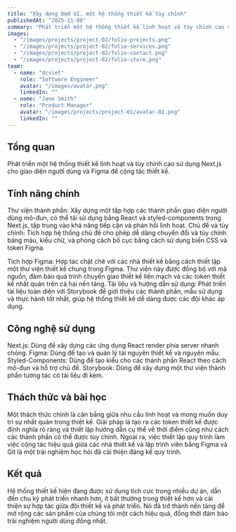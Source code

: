 ```yaml
---
title: "Xây dựng Omd UI, một hệ thống thiết kế tùy chỉnh"
publishedAt: "2025-11-08"
summary: "Phát triển một hệ thống thiết kế linh hoạt và tùy chỉnh cao sử dụng Next.js cho giao diện người dùng và Figma để cộng tác thiết kế."
images:
  - "/images/projects/project-02/folio-projects.png"
  - "/images/projects/project-02/folio-services.png"
  - "/images/projects/project-02/folio-contact.png"
  - "/images/projects/project-02/folio-store.png"
team:
  - name: "dcviet"
    role: "Software Engineer"
    avatar: "/images/avatar.png"
    linkedIn: ""
  - name: "Jane Smith"
    role: "Product Manager"
    avatar: "/images/projects/project-01/avatar-01.png"
    linkedIn: ""
---
```


## Tổng quan
Phát triển một hệ thống thiết kế linh hoạt và tùy chỉnh cao sử dụng Next.js cho giao diện người dùng và Figma để cộng tác thiết kế.

## Tính năng chính

Thư viện thành phần: Xây dựng một tập hợp các thành phần giao diện người dùng mô-đun, có thể tái sử dụng bằng React và styled-components trong Next.js, tập trung vào khả năng tiếp cận và phản hồi linh hoạt.
Chủ đề và tùy chỉnh: Tích hợp hệ thống chủ đề cho phép dễ dàng chuyển đổi và tùy chỉnh bảng màu, kiểu chữ, và phong cách bố cục bằng cách sử dụng biến CSS và token Figma.

Tích hợp Figma: Hợp tác chặt chẽ với các nhà thiết kế bằng cách thiết lập một thư viện thiết kế chung trong Figma. Thư viện này được đồng bộ với mã nguồn, đảm bảo quá trình chuyển giao thiết kế liền mạch và các token thiết kế nhất quán trên cả hai nền tảng.
Tài liệu và hướng dẫn sử dụng: Phát triển tài liệu toàn diện với Storybook để giới thiệu các thành phần, mẫu sử dụng và thực hành tốt nhất, giúp hệ thống thiết kế dễ dàng được các đội khác áp dụng.

## Công nghệ sử dụng

Next.js: Dùng để xây dựng các ứng dụng React render phía server nhanh chóng.
Figma: Dùng để tạo và quản lý tài nguyên thiết kế và nguyên mẫu.
Styled-Components: Dùng để tạo kiểu cho các thành phần React theo cách mô-đun và hỗ trợ chủ đề.
Storybook: Dùng để xây dựng một thư viện thành phần tương tác có tài liệu đi kèm.

## Thách thức và bài học

Một thách thức chính là cân bằng giữa nhu cầu linh hoạt và mong muốn duy trì sự nhất quán trong thiết kế. Giải pháp là tạo ra các token thiết kế được định nghĩa rõ ràng và thiết lập hướng dẫn cụ thể về thời điểm cũng như cách các thành phần có thể được tùy chỉnh. Ngoài ra, việc thiết lập quy trình làm việc cộng tác hiệu quả giữa các nhà thiết kế và lập trình viên bằng Figma và Git là một trải nghiệm học hỏi đã cải thiện đáng kể quy trình.

## Kết quả

Hệ thống thiết kế hiện đang được sử dụng tích cực trong nhiều dự án, dẫn đến chu kỳ phát triển nhanh hơn, ít bất thường trong thiết kế hơn và cải thiện sự hợp tác giữa đội thiết kế và phát triển. Nó đã trở thành nền tảng để mở rộng các sản phẩm của chúng tôi một cách hiệu quả, đồng thời đảm bảo trải nghiệm người dùng đồng nhất.